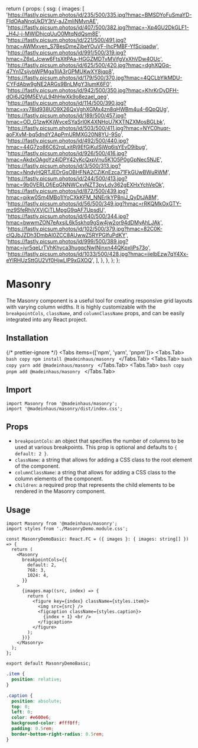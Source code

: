 
  return {
    props: {
      ssg: {
        images: [
          'https://fastly.picsum.photos/id/235/500/335.jpg?hmac=BMSDYoFuSmaYD-FIdOAaNnqUkDY3tV-aJZmliNMvnAE',
          'https://fastly.picsum.photos/id/407/500/382.jpg?hmac=-Xp4GU2DkGLF1-_H4J-j-MWlDhjcqUuO0MtqNdQsm8E',
          'https://fastly.picsum.photos/id/221/500/491.jpg?hmac=AWMxven_S7BesDmeZjbeYOuVF-lhcPMBF-YfSciqadw',
          'https://fastly.picsum.photos/id/991/500/319.jpg?hmac=Z6xLJcww6FtsXltPAa-HGGZMDTvMVifgVxXhVDw4OUc',
          'https://fastly.picsum.photos/id/625/500/420.jpg?hmac=dghXQGq-47Yn1ZsijvbWPMga1IIA3rGPMUKwXY8jqp8',
          'https://fastly.picsum.photos/id/179/500/370.jpg?hmac=4QCLbYlkMDU-CYFdAbw9gNE2ARGs9BnLMgY3lumK6F0',
          'https://fastly.picsum.photos/id/942/500/350.jpg?hmac=KhrKrDyDFH-dOi6JQ9M5EVuL94hHwXk9o8ezael_qeg',
          'https://fastly.picsum.photos/id/114/500/390.jpg?hmac=xv78Id938UO9X26QxVghXGMx4zn8qHWBm4u4-6QpQUg',
          'https://fastly.picsum.photos/id/189/500/457.jpg?hmac=OD_G1zwKKjWvceSYaSrI0K4XNHoU7KXTNZXMosBGLbk',
          'https://fastly.picsum.photos/id/503/500/411.jpg?hmac=NYC0huqr-aoFXvM-bq5dndY2ApPmURMXG20N8YU-9So',
          'https://fastly.picsum.photos/id/492/500/440.jpg?hmac=44G7zo86C62rqLxitRj9EfGjKuISjWq6isYEvD9ibug',
          'https://fastly.picsum.photos/id/926/500/416.jpg?hmac=AkdxOAgoYz4jDPY42yKcQxpVnu5K1O5P0gGpNec5NJE',
          'https://fastly.picsum.photos/id/3/500/313.jpg?hmac=NndyHQRTJEDrGsOBHFNA2CZjKnEzca71FkGUwBWuRWM',
          'https://fastly.picsum.photos/id/244/500/413.jpg?hmac=9b0VERLOfjEqGNNWCxvNZT3pyLdv362gEXHxYchVeOk',
          'https://fastly.picsum.photos/id/872/500/439.jpg?hmac=pikw0Sm4MBo1lYoCXkKFM_NNErlkYP8niJ_QyDtJA8M',
          'https://fastly.picsum.photos/id/56/500/349.jpg?hmac=rRKQMkOxGTY-mz9SfeRhjVXVjCiTLMpgG9qAF7UpsdU',
          'https://fastly.picsum.photos/id/640/500/344.jpg?hmac=bwwmZON7eAxsiL6k5skhq9gSw4jw2or94dDMyAhLJAk',
          'https://fastly.picsum.photos/id/102/500/379.jpg?hmac=82C0K-clQJbJZDh3DmbAI0ZCC8AUwwZ5RYPGIfuPdKY',
          'https://fastly.picsum.photos/id/999/500/389.jpg?hmac=iyr5qeLrTVhKhyca3hugqcNwINinxn44QKpxliPs73o',
          'https://fastly.picsum.photos/id/1033/500/428.jpg?hmac=iielbEzw7qY4Xx-eYIRHUzSttGU2Vf0HjwLlP9xGXOQ',
        ],
      },
    },
  };
};

# Masonry

The Masonry component is a useful tool for creating responsive grid layouts with varying column widths. It is highly customizable with the `breakpointCols`, `className`, and `columnClassName` props, and can be easily integrated into any React project.

## Installation


{/* prettier-ignore */}
<Tabs items={['npm', 'yarn', 'pnpm']}>
    <Tabs.Tab>
        ```bash copy
        npm install @madeinhaus/masonry
        ```
    </Tabs.Tab>
    <Tabs.Tab>
        ```bash copy
        yarn add @madeinhaus/masonry
        ```
    </Tabs.Tab>
    <Tabs.Tab>
        ```bash copy
        pnpm add @madeinhaus/masonry
        ```
    </Tabs.Tab>
</Tabs>

## Import

```tsx copy
import Masonry from '@madeinhaus/masonry';
import '@madeinhaus/masonry/dist/index.css';
```

## Props

- `breakpointCols`: an object that specifies the number of columns to be used at various breakpoints. This prop is optional and defaults to `{ default: 2 }`.
- `className`: a string that allows for adding a CSS class to the root element of the component.
- `columnClassName`: a string that allows for adding a CSS class to the column elements of the component.
- `children`: a required prop that represents the child elements to be rendered in the Masonry component.

## Usage


```tsx filename="MasonryDemoBasic.tsx" {1,6-23}  copy showLineNumbers
import Masonry from '@madeinhaus/masonry';
import styles from './MasonryDemo.module.css';

const MasonryDemoBasic: React.FC = ({ images }: { images: string[] }) => {
  return (
    <Masonry
      breakpointCols={{
        default: 2,
        768: 3,
        1024: 4,
      }}
    >
      {images.map((src, index) => {
        return (
          <figure key={index} className={styles.item}>
            <img src={src} />
            <figcaption className={styles.caption}>
              {index + 1} <br />
            </figcaption>
          </figure>
        );
      })}
    </Masonry>
  );
};

export default MasonryDemoBasic;
```

```css filename="MasonryDemo.module.css" copy showLineNumbers
.item {
  position: relative;
}

.caption {
  position: absolute;
  top: 0;
  left: 0;
  color: #e600e6;
  background-color: #fff0ff;
  padding: 0.5rem;
  border-bottom-right-radius: 0.5rem;
}
```

<MasonryDemoBasic />
